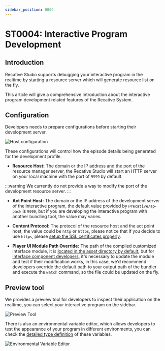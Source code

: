 ```yaml
---
sidebar_position: 0004
---
```


# ST0004: Interactive Program Development

## Introduction

Recative Studio supports debugging your interactive program in the realtime by
starting a resource server which will generate resource list on the fly.

This article will give a comprehensive introduction about the interactive
program development related features of the Recative System.

## Configuration

Developers needs to prepare configurations before starting their development
server.

![Host configuration](./images/server-editor.png)

These configurations will control how the episode details being generated for
the development profile.

- **Resource Host:** The domain or the IP address and the port of the resource
  manager server, the Recative Studio will start an HTTP server on your local
  machine with the port of `9999` by default.

:::warning
We currently do not provide a way to modify the port of the development resource
server.
:::

- **Act Point Host:** The domain or the IP address of the development server of
  the interactive program, the default value provided by `@recative/ap-pack` is
  `9000`, but if you are developing the interactive program with another
  bundling tool, the value may varies.

- **Content Protocol:** The protocol of the resource host and the act point
  host, the value could be `http` or `https`, please notice that if you decide
  to use `https`, please [setup the SSL certificates properly](/docs/studio/st1002-configuration-directory).

- **Player UI Module Path Override:** The path of the compiled customized
  interface module, it is [located in the asset directory by default](/docs/studio/st1001-assets-directory),
  but for [interface component developers](/docs/technotes/tn7004-interface-components),
  it's necessary to update the module and test if their modification works,
  in this case, we'd recommend developers override the default path to your
  output path of the bundler and execute the `watch` command, so the file could
  be updated on the fly.

## Preview tool

We provides a preview tool for developers to inspect their application on the
realtime, you can select your interactive program on the sidebar.

![Preview Tool](./images/preview-episodes.png)

There is also an environmental variable editor, which allows developers to test
the appearance of your program in different environments, you can check the
[detailed type definition](/api/ap-core/interface/IEnvVariable) of these
variables.

![Environmental Variable Editor](./images/preview-env-editor.png)
